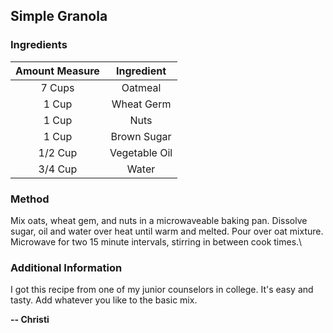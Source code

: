 ## Simple Granola
### Ingredients

| Amount Measure| Ingredient   |
| :-----------: | :----------: |
| 7 Cups        | Oatmeal      |
| 1 Cup         | Wheat Germ   |
| 1 Cup         | Nuts         |
| 1 Cup         | Brown Sugar  |
| 1/2 Cup       | Vegetable Oil|
| 3/4 Cup       | Water        |

### Method
Mix oats, wheat gem, and nuts in a microwaveable baking pan. Dissolve sugar, oil and water over heat until warm and melted. Pour over oat mixture. Microwave for two 15 minute intervals, stirring in between cook times.\

### Additional Information
I got this recipe from one of my junior counselors in college. It's easy and tasty. Add whatever you like to the basic mix.

**-- Christi**
